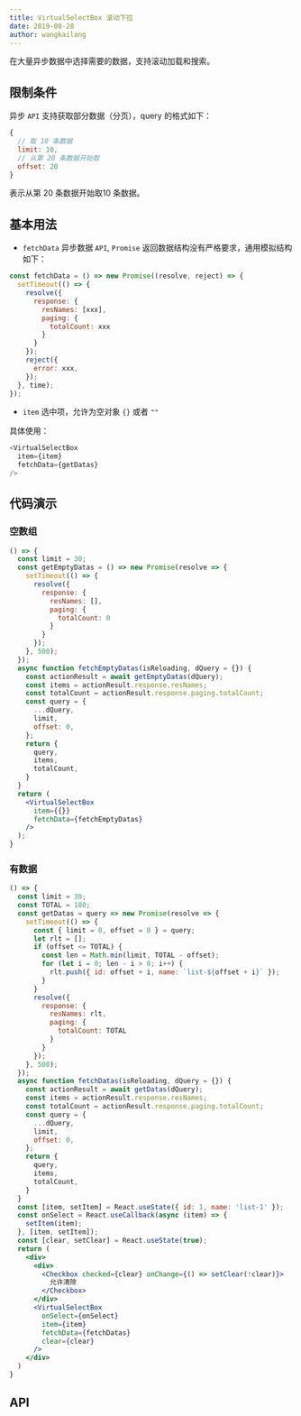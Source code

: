 ```yaml
---
title: VirtualSelectBox 滚动下拉
date: 2019-08-28
author: wangkailang
---
```

在大量异步数据中选择需要的数据，支持滚动加载和搜索。

## 限制条件

异步 `API` 支持获取部分数据（分页），query 的格式如下：
```js isShow
{
  // 取 10 条数据
  limit: 10,
  // 从第 20 条数据开始取
  offset: 20
}
```
表示从第 20 条数据开始取10 条数据。

## 基本用法
- `fetchData` 异步数据 `API`, `Promise` 返回数据结构没有严格要求，通用模拟结构如下：
```js isShow
const fetchData = () => new Promise((resolve, reject) => {
  setTimeout(() => {
    resolve({
      response: {
        resNames: [xxx],
        paging: {
          totalCount: xxx
        }
      }
    });
    reject({
      error: xxx,
    });
  }, time);
});
```
- `item` 选中项，允许为空对象 `{}` 或者 `""`

具体使用：
```js isShow
<VirtualSelectBox
  item={item}
  fetchData={getDatas}
/>
```

## 代码演示

### 空数组
```jsx
() => {
  const limit = 30;
  const getEmptyDatas = () => new Promise(resolve => {
    setTimeout(() => {
      resolve({
        response: {
          resNames: [],
          paging: {
            totalCount: 0
          }
        }
      });
    }, 500);
  });
  async function fetchEmptyDatas(isReloading, dQuery = {}) {
    const actionResult = await getEmptyDatas(dQuery);
    const items = actionResult.response.resNames;
    const totalCount = actionResult.response.paging.totalCount;
    const query = {
      ...dQuery,
      limit,
      offset: 0,
    };
    return {
      query,
      items,
      totalCount,
    }
  }
  return (
    <VirtualSelectBox
      item={{}}
      fetchData={fetchEmptyDatas}
    />
  );
}
```
### 有数据
```jsx
() => {
  const limit = 30;
  const TOTAL = 180;
  const getDatas = query => new Promise(resolve => {
    setTimeout(() => {
      const { limit = 0, offset = 0 } = query;
      let rlt = [];
      if (offset <= TOTAL) {
        const len = Math.min(limit, TOTAL - offset);
        for (let i = 0; len - i > 0; i++) {
          rlt.push({ id: offset + i, name: `list-${offset + i}` });
        }
      }
      resolve({
        response: {
          resNames: rlt,
          paging: {
            totalCount: TOTAL
          }
        }
      });
    }, 500);
  });
  async function fetchDatas(isReloading, dQuery = {}) {
    const actionResult = await getDatas(dQuery);
    const items = actionResult.response.resNames;
    const totalCount = actionResult.response.paging.totalCount;
    const query = {
      ...dQuery,
      limit,
      offset: 0,
    };
    return {
      query,
      items,
      totalCount,
    }
  }
  const [item, setItem] = React.useState({ id: 1, name: 'list-1' });
  const onSelect = React.useCallback(async (item) => {
    setItem(item);
  }, [item, setItem]);
  const [clear, setClear] = React.useState(true);
  return (
    <div>
      <div>
        <Checkbox checked={clear} onChange={() => setClear(!clear)}>
          允许清除
        </Checkbox>
      </div>
      <VirtualSelectBox
        onSelect={onSelect}
        item={item}
        fetchData={fetchDatas}
        clear={clear}
      />
    </div>
  )
}
```

## API
